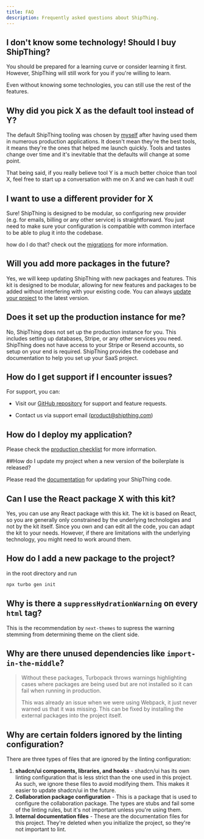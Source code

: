 ```yaml
---
title: FAQ
description: Frequently asked questions about ShipThing.
---
```


## I don't know some technology! Should I buy ShipThing?

You should be prepared for a learning curve or consider learning it first. However, ShipThing will still work for you if you're willing to learn.

Even without knowing some technologies, you can still use the rest of the features.

## Why did you pick X as the default tool instead of Y?

The default ShipThing tooling was chosen by [myself](https://x.com/allentown521) after having used them in numerous production applications. It doesn't mean they're the best tools, it means they're the ones that helped me launch quickly. Tools and tastes change over time and it's inevitable that the defaults will change at some point.

That being said, if you really believe tool Y is a much better choice than tool X, feel free to start up a conversation with me on X and we can hash it out!

## I want to use a different provider for X

Sure! ShipThing is designed to be modular, so configuring new provider (e.g. for emails, billing or any other service) is straightforward. You just need to make sure your configuration is compatible with common interface to be able to plug it into the codebase.

how do I do that? check out the [migrations](/migrations) for more information.

## Will you add more packages in the future?

Yes, we will keep updating ShipThing with new packages and features. This kit is designed to be modular, allowing for new features and packages to be added without interfering with your existing code. You can always [update your project](/setup/codebase/update) to the latest version.

## Does it set up the production instance for me?

No, ShipThing does not set up the production instance for you. This includes setting up databases, Stripe, or any other services you need. ShipThing does not have access to your Stripe or Resend accounts, so setup on your end is required. ShipThing provides the codebase and documentation to help you set up your SaaS project.

## How do I get support if I encounter issues?

For support, you can:

- Visit our [GitHub repository](https://github.com/focusapps/ShipThing/) for support and feature requests.

- Contact us via support email (product@shipthing.com)

## How do I deploy my application?

Please check the [production checklist](/deployment/checklist) for more information.

##How do I update my project when a new version of the boilerplate is released?

Please read the [documentation](/setup/codebase/update) for updating your ShipThing code.

## Can I use the React package X with this kit?

Yes, you can use any React package with this kit. The kit is based on React, so you are generally only constrained by the underlying technologies and not by the kit itself. Since you own and can edit all the code, you can adapt the kit to your needs. However, if there are limitations with the underlying technology, you might need to work around them.

## How do I add a new package to the project?

in the root directory and run

```sh Terminal
npx turbo gen init
```

## Why is there a `suppressHydrationWarning` on every `html` tag?

This is the recommendation by `next-themes` to supress the warning stemming from determining theme on the client side.

## Why are there unused dependencies like `import-in-the-middle`?

> Without these packages, Turbopack throws warnings highlighting cases where packages are being used but are not installed so it can fail when running in production.
> 
> This was already an issue when we were using Webpack, it just never warned us that it was missing. This can be fixed by installing the external packages into the project itself.


## Why are certain folders ignored by the linting configuration?

There are three types of files that are ignored by the linting configuration:

1. **shadcn/ui components, libraries, and hooks** - shadcn/ui has its own linting configuration that is less strict than the one used in this project. As such, we ignore these files to avoid modifying them. This makes it easier to update shadcn/ui in the future.
2. **Collaboration package configuration** - This is a package that is used to configure the collaboration package. The types are stubs and fail some of the linting rules, but it's not important unless you're using them.
3. **Internal documentation files** - These are the documentation files for this project. They're deleted when you initialize the project, so they're not important to lint.
